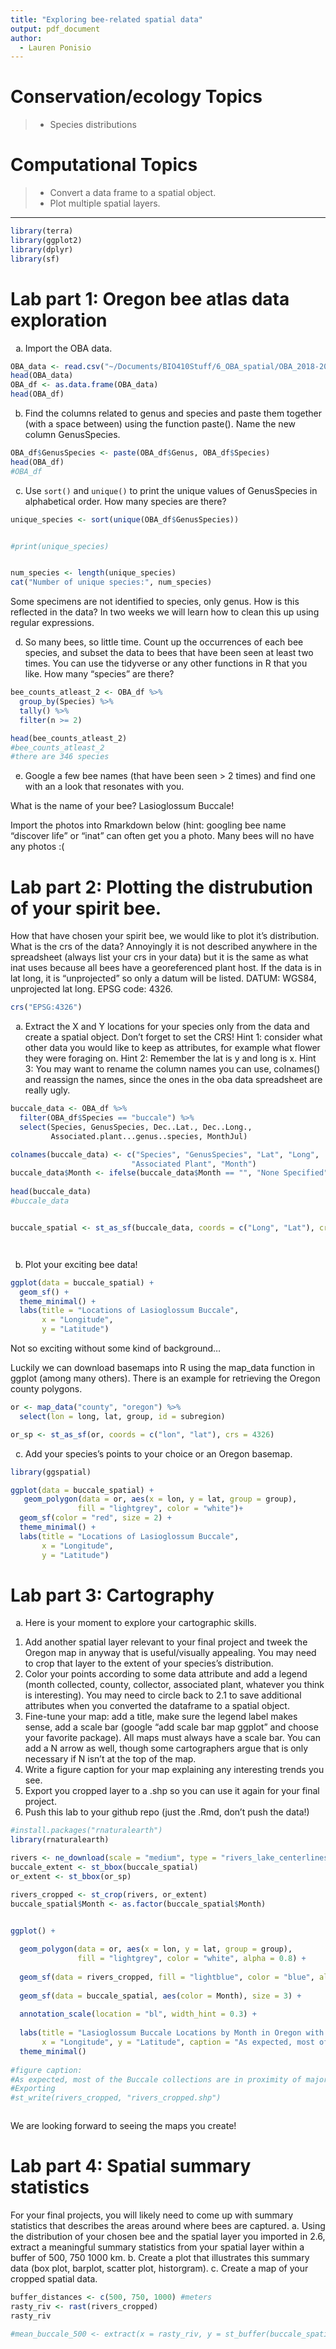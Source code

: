 ```yaml
---
title: "Exploring bee-related spatial data"
output: pdf_document
author:
  - Lauren Ponisio
---
```


<!-- Lesson Overview -->

# Conservation/ecology Topics 

> - Species distributions 

# Computational Topics
> -  Convert a data frame to a spatial object.
> -  Plot multiple spatial layers.

-------------------------------
```r
library(terra)
library(ggplot2)
library(dplyr)
library(sf)
```

# Lab part 1: Oregon bee atlas data exploration 

a. Import the OBA data.
```r
OBA_data <- read.csv("~/Documents/BIO410Stuff/6_OBA_spatial/OBA_2018-2023.csv")
head(OBA_data)
OBA_df <- as.data.frame(OBA_data)
head(OBA_df)
```

b. Find the columns related to genus and species and paste them together (with a space between) using the function paste(). Name the new column GenusSpecies.
```r
OBA_df$GenusSpecies <- paste(OBA_df$Genus, OBA_df$Species)
head(OBA_df)
#OBA_df
```
c. Use `sort()` and `unique()` to print the unique values of GenusSpecies in alphabetical order.  How many species are there? 

```r

unique_species <- sort(unique(OBA_df$GenusSpecies))


#print(unique_species)


num_species <- length(unique_species)
cat("Number of unique species:", num_species)

```

Some specimens are not identified to species, only genus. How is this reflected in the data? 
In two weeks we will learn how to clean this up using regular expressions. 

d. So many bees, so little time. Count up the occurrences of each bee species, and subset the data to bees that have been seen at least two times. 
You can use the tidyverse or any other functions in R that you like. How many "species" are there? 

```r
bee_counts_atleast_2 <- OBA_df %>%
  group_by(Species) %>%
  tally() %>%
  filter(n >= 2)

head(bee_counts_atleast_2)
#bee_counts_atleast_2
#there are 346 species
```

e. Google a few bee names (that have been seen > 2 times) and find one with an a look that resonates with you.

What is the name of your bee? Lasioglossum Buccale!

Import the photos into Rmarkdown below (hint: googling bee name "discover life" or "inat" can often get you a photo. Many bees will no have any photos :( 

# Lab part 2: Plotting the distrubution of your spirit bee. 

How that have chosen your spirit bee, we would like to plot it's distribution. What is the crs of the data? Annoyingly it is not described anywhere in the spreadsheet (always list your crs in your data) but it is the same as what inat uses because all bees have a georeferenced plant host. If the data is in lat long, it is "unprojected" so only a datum will be listed. 
DATUM: WGS84, unprojected lat long. EPSG code: 4326. 


```r
crs("EPSG:4326")
```

a. Extract the X and Y locations for your species only from the data and create a spatial object. Don't forget to set the CRS! 
Hint 1: consider what other data you would like to keep as attributes, for example what flower they were foraging on. Hint 2: Remember the lat is y and long is x. 
Hint 3: You may want to rename the column names you can use, colnames() and reassign the names, since the ones in the oba data spreadsheet are really ugly. 

```r
buccale_data <- OBA_df %>%
  filter(OBA_df$Species == "buccale") %>%
  select(Species, GenusSpecies, Dec..Lat., Dec..Long.,
         Associated.plant...genus..species, MonthJul)

colnames(buccale_data) <- c("Species", "GenusSpecies", "Lat", "Long",
                           "Associated Plant", "Month")
buccale_data$Month <- ifelse(buccale_data$Month == "", "None Specified", buccale_data$Month)
  
head(buccale_data)
#buccale_data


buccale_spatial <- st_as_sf(buccale_data, coords = c("Long", "Lat"), crs = 4326)




```

b. Plot your exciting bee data!

```r
ggplot(data = buccale_spatial) +
  geom_sf() +
  theme_minimal() +
  labs(title = "Locations of Lasioglossum Buccale",
       x = "Longitude",
       y = "Latitude")
```

Not so exciting without some kind of background... 

Luckily we can download basemaps into R using the map_data function in ggplot (among many others). There is an example for retrieving the Oregon county polygons. 

```r
or <- map_data("county", "oregon") %>% 
  select(lon = long, lat, group, id = subregion)

or_sp <- st_as_sf(or, coords = c("lon", "lat"), crs = 4326)

```

c. Add your species's points to your choice or an Oregon basemap. 

```r
library(ggspatial)

ggplot(data = buccale_spatial) +
   geom_polygon(data = or, aes(x = lon, y = lat, group = group), 
               fill = "lightgrey", color = "white")+  
  geom_sf(color = "red", size = 2) +
  theme_minimal() +
  labs(title = "Locations of Lasioglossum Buccale",
       x = "Longitude",
       y = "Latitude")

```
# Lab part 3: Cartography

a. Here is your moment to explore your cartographic skills. 
1. Add another spatial layer relevant to your final project and tweek the Oregon map in anyway that is useful/visually appealing. You may need to crop that layer to the extent of your species's distribution. 
2. Color your points according to some data attribute and add a legend (month collected, county, collector, associated plant, whatever you think is interesting). You may need to circle back to 2.1 to save
additional attributes when you converted the dataframe to a spatial object. 
3. Fine-tune your map: add a title, make sure the legend label makes sense, add a scale bar (google "add scale bar map ggplot" and choose your favorite package). All maps must always have a scale bar. You can add a N arrow as well, though some cartographers argue that is only necessary if N isn't at the top of the map.
4. Write a figure caption for your map explaining any interesting trends you see. 
5. Export you cropped layer to a .shp so you can use it again for your final project.
6. Push this lab to your github repo (just the .Rmd, don't push the data!)

```r
#install.packages("rnaturalearth")
library(rnaturalearth)

rivers <- ne_download(scale = "medium", type = "rivers_lake_centerlines", category = "physical")
buccale_extent <- st_bbox(buccale_spatial)
or_extent <- st_bbox(or_sp)

rivers_cropped <- st_crop(rivers, or_extent)
buccale_spatial$Month <- as.factor(buccale_spatial$Month)


ggplot() +
  
  geom_polygon(data = or, aes(x = lon, y = lat, group = group), 
               fill = "lightgrey", color = "white", alpha = 0.8) +
  
  geom_sf(data = rivers_cropped, fill = "lightblue", color = "blue", alpha = 0.3) +
  
  geom_sf(data = buccale_spatial, aes(color = Month), size = 3) + 
  
  annotation_scale(location = "bl", width_hint = 0.3) +
  
  labs(title = "Lasioglossum Buccale Locations by Month in Oregon with Major Rivers",
       x = "Longitude", y = "Latitude", caption = "As expected, most of the Buccale collections are in proximity of major rivers,\n which makes sense since most major forests/wildlife areas are in proximity of bodies of water.\n However there are some outliers near the Oregon Coast,\n but small creeks near the Ocean and the Ocean itself can explain this variation.") +
  theme_minimal()
  
#figure caption:
#As expected, most of the Buccale collections are in proximity of major rivers, which makes sense since most major forests/wildlife areas are in proximity of bodies of water. 
#Exporting
#st_write(rivers_cropped, "rivers_cropped.shp")



```

We are looking forward to seeing the maps you create! 

# Lab part 4: Spatial summary statistics
 For your final projects, you will likely need to come up with summary statistics that describes the areas around where bees are captured. 
a. Using the distribution of your chosen bee and the spatial layer you imported in 2.6, extract a meaningful summary statistics from your spatial layer within a buffer of 500, 750 1000 km.
b. Create a plot that illustrates this summary data (box plot, barplot, scatter plot, historgram). 
c. Create a map of your cropped spatial data.

```r
buffer_distances <- c(500, 750, 1000) #meters
rasty_riv <- rast(rivers_cropped)
rasty_riv

#mean_buccale_500 <- extract(x = rasty_riv, y = st_buffer(buccale_spatial, dist = 500), fun = mean)





```